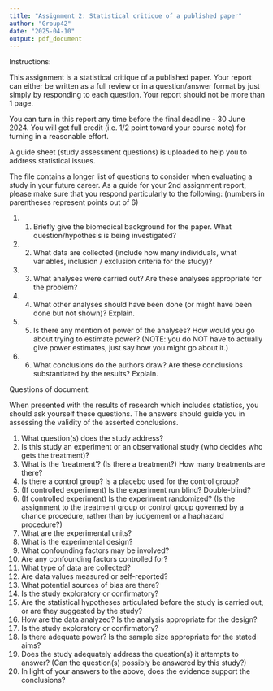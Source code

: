```yaml
---
title: "Assignment 2: Statistical critique of a published paper"
author: "Group42"
date: "2025-04-10"
output: pdf_document
---
```

Instructions:

This assignment is a statistical critique of a published paper. Your report can 
either be written as a full review or in a question/answer format by just simply 
by responding to each question. Your report should not be more than 1 page.

You can turn in this report any time before the final deadline - 30 June 2024. 
You will get full credit (i.e. 1/2 point toward your course note) for turning in 
a reasonable effort.

A guide sheet (study assessment questions) is uploaded to help you to address 
statistical issues.

The file contains a longer list of questions to consider when evaluating a study 
in your future career. As a guide for your 2nd assignment report, please make 
sure that you respond particularly to the following: (numbers in parentheses 
represent points out of 6)

(1) 1. Briefly give the biomedical background for the paper. What question/hypothesis is being investigated?

(1) 2. What data are collected (include how many individuals, what variables, inclusion / exclusion criteria for the study)?

(1) 3. What analyses were carried out? Are these analyses appropriate for the problem?

(1) 4. What other analyses should have been done (or might have been done but not shown)? Explain.

(1) 5. Is there any mention of power of the analyses? How would you go about trying to estimate power? 
(NOTE: you do NOT have to actually give power estimates, just say how you might go about it.)

(1) 6. What conclusions do the authors draw? Are these conclusions substantiated by the results? Explain.


Questions of document:

When presented with the results of research which includes statistics, you should ask yourself 
these questions. The answers should guide you in assessing the validity of the asserted 
conclusions.  

1. What question(s) does the study address?  
2. Is this study an experiment or an observational study (who decides who gets the treatment)?  
3. What is the ‘treatment’? (Is there a treatment?) How many treatments are there? 
4.  Is there a control group? Is a placebo used for the control group?  
5.  (If controlled experiment) Is the experiment run blind? Double-blind?  
6. (If controlled experiment) Is the experiment randomized? (Is the assignment to the treatment 
group or control group governed by a chance procedure, rather than by judgement or a haphazard 
procedure?)  
7. What are the experimental units? 
8. What is the experimental design? 
9. What confounding factors may be involved?  
10. Are any confounding factors controlled for?  
11. What type of data are collected? 
12. Are data values measured or self-reported? 
13. What potential sources of bias are there? 
14. Is the study exploratory or confirmatory? 
15. Are the statistical hypotheses articulated before the study is carried out, or are they suggested 
by the study? 
16. How are the data analyzed? Is the analysis appropriate for the design? 
17. Is the study exploratory or confirmatory? 
18. Is there adequate power? Is the sample size appropriate for the stated aims? 
19. Does the study adequately address the question(s) it attempts to answer? (Can the question(s) 
possibly be answered by this study?)  
20. In light of your answers to the above, does the evidence support the conclusions? 